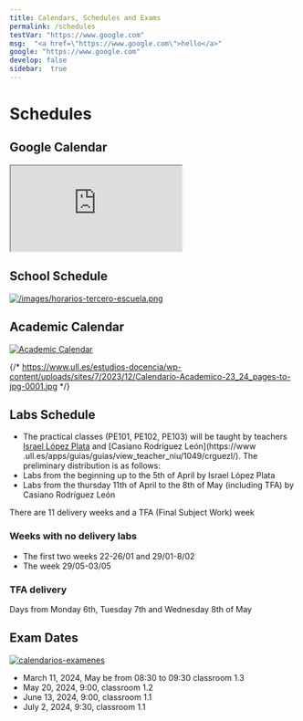 ```yaml
---
title: Calendars, Schedules and Exams
permalink: /schedules
testVar: "https://www.google.com"
msg:  "<a href=\"https://www.google.com\">hello</a>"
google: "https://www.google.com"
develop: false
sidebar:  true
---
```


# Schedules

## Google Calendar

<iframe 
src="https://calendar.google.com/calendar/b/2/embed?mode=WEEK&amp;height=500&amp;wkst=2&amp;hl=es&amp;bgcolor=%23cc33cc&amp;src=ull.edu.es_8hcqtfr5u2h3o1v2smnmcqqu50%40group.calendar.google.com&amp;color=%238C500B&amp;ctz=Atlantic%2FCanary" 

width="600" 
height="500" 
frameBorder="0" 
scrolling="yes">
</iframe>

## School Schedule

[![/images/horarios-tercero-escuela.png](/images/horarios-tercero-escuela.png)](https://www.ull.es/grados/ingenieria-informatica/informacion-academica/horarios-y-calendario-examenes/#tercero)

## Academic Calendar

[![Academic Calendar](/images/Calendario-Academico-23_24_pages-to-jpg-0001.jpg)](https://www.ull.es/estudios-docencia/calendario-academico/)

{/* https://www.ull.es/estudios-docencia/wp-content/uploads/sites/7/2023/12/Calendario-Academico-23_24_pages-to-jpg-0001.jpg */}

## Labs Schedule

* The practical classes (PE101, PE102, PE103) will be taught by teachers [Israel López Plata](https://www.ull.es/apps/guias/guias/view_teacher_niu/1049/ilopezpl/) and [Casiano Rodríguez León](https://www .ull.es/apps/guias/guias/view_teacher_niu/1049/crguezl/). The preliminary distribution is as follows:
* Labs from the beginning up to the 5th of April by Israel López Plata
* Labs from the thursday 11th of April to the 8th of May (including TFA) by Casiano Rodríguez León

There are 11 delivery weeks and a TFA (Final Subject Work) week

### Weeks with no delivery labs

* The first two weeks 22-26/01 and 29/01-8/02 
* The week 29/05-03/05 

### TFA delivery

Days from Monday 6th, Tuesday 7th and Wednesday 8th of May

## Exam Dates

[![calendarios-examenes](/images/calendarios-examenes.png)](https://www.ull.es/grados/ingenieria-informatica/informacion-academica/horarios-y-calendario-examenes/) 


- March 11, 2024, May be from 08:30 to 09:30 classroom 1.3
- May 20, 2024, 9:00, classroom 1.2
- June 13, 2024, 9:00, classroom 1.1
- July 2, 2024, 9:30, classroom 1.1